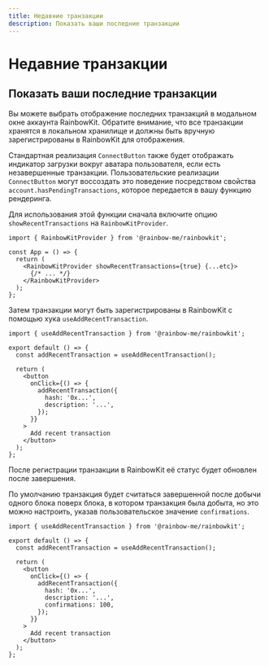 ```yaml
---
title: Недавние транзакции
description: Показать ваши последние транзакции
---
```


# Недавние транзакции

## Показать ваши последние транзакции

Вы можете выбрать отображение последних транзакций в модальном окне аккаунта RainbowKit. Обратите внимание, что все транзакции хранятся в локальном хранилище и должны быть вручную зарегистрированы в RainbowKit для отображения.

Стандартная реализация `ConnectButton` также будет отображать индикатор загрузки вокруг аватара пользователя, если есть незавершенные транзакции. Пользовательские реализации `ConnectButton` могут воссоздать это поведение посредством свойства `account.hasPendingTransactions`, которое передается в вашу функцию рендеринга.

Для использования этой функции сначала включите опцию `showRecentTransactions` на `RainbowKitProvider`.

```tsx
import { RainbowKitProvider } from '@rainbow-me/rainbowkit';

const App = () => {
  return (
    <RainbowKitProvider showRecentTransactions={true} {...etc}>
      {/* ... */}
    </RainbowKitProvider>
  );
};
```

Затем транзакции могут быть зарегистрированы в RainbowKit с помощью хука `useAddRecentTransaction`.

```tsx
import { useAddRecentTransaction } from '@rainbow-me/rainbowkit';

export default () => {
  const addRecentTransaction = useAddRecentTransaction();

  return (
    <button
      onClick={() => {
        addRecentTransaction({
          hash: '0x...',
          description: '...',
        });
      }}
    >
      Add recent transaction
    </button>
  );
};
```

После регистрации транзакции в RainbowKit её статус будет обновлен после завершения.

По умолчанию транзакция будет считаться завершенной после добычи одного блока поверх блока, в котором транзакция была добыта, но это можно настроить, указав пользовательское значение `confirmations`.

```tsx
import { useAddRecentTransaction } from '@rainbow-me/rainbowkit';

export default () => {
  const addRecentTransaction = useAddRecentTransaction();

  return (
    <button
      onClick={() => {
        addRecentTransaction({
          hash: '0x...',
          description: '...',
          confirmations: 100,
        });
      }}
    >
      Add recent transaction
    </button>
  );
};
```
